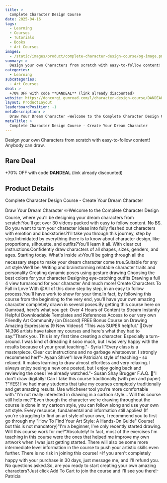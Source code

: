 ```yaml
---
title: >
  Complete Character Design Course
date: 2025-04-16
tags:
  - Learning
  - Courses
  - Tutorials
  - Books
  - Art Courses
images:
  - /static/images/product/complete-character-design-course/og-image.png
summary: >
  Design your own Characters from scratch with easy-to-follow content! Anybody can draw.
categories:
  - Learning
subcategories:
  - Art Courses
deal: >
  +70% OFF with code **DANDEAL** (link already discounted)
website: https://doncorgi.gumroad.com/l/character-design-course/DANDEAL
layout: ProductLayout
leaderboardPosition: -1
metaDescription: >
  Draw Your Dream Character ✏️Welcome to the Complete Character Design Course, where you'll be designing your dream characters from scratch!You'll get over 30 videos packed with easy to follow content. No BS. Do you want to turn your character ideas into fully fleshed out characters with emotion and backstories?I'll take you through this journey, step by step.Intimidated by everything there is to know about character design, like proportions, silhouette, and outfits?You'll learn it all. With clear cut instructions.Confidently draw characters of all shapes, sizes, genders, and ages. Starting today. What's Inside ✍️You'll be going through all the necessary steps to make your dream character come true.Suitable for any art style.We'll be: Writing and brainstorming relatable character traits and personality Creating dynamic poses using gesture drawing Choosing the best colors for your character Designing eye-catching outfits Drawing a full 4 view turnaround for your character And much more! Create Characters To Fall in Love With 😍All of this done step by step, in an easy to follow process.You'll have work to show for your time.In fact, by following this course from the beginning to the very end, you'll have your own amazing character completely drawn in several poses.By getting this course here on Gumroad, here's what you get: Over 4 Hours of Content to Stream Instantly Helpful Downloadable Templates and References Access to our very own Friendly Art Community (on Discord) FREE Bonus Course on Drawing Amazing Expressions (9 New Videos!) "This was SUPER helpful." 🥰Over 14,396 artists have taken my courses and here's what they had to say."Thank you. This is my first time creating a character. Especially a turn-around. I was kind of dreading it sooo much, but I was very happy with the results because of your great teaching."- Syria I."Every class is a masterpiece. Clear cut instructions and no garbage whatsoever. I strongly recommend her!"- Ayaan Shive"I love Patricia's style of teaching - so relaxed. It makes learning to draw almost effortless and very relaxing. I always enjoy seeing a new one posted, but I enjoy going back and reviewing the ones I've already watched."- Susan Shay Brugger F.A.Q. 📝"I don't draw digitally! Can I take this course traditionally (with pen and paper) ?"YES! I've had many students that take my courses completely traditionally and get amazing results. Use whichever tool you're more comfortable with."I'm not really interested in drawing in a cartoon style... Will this course still help me?"Even though the character we're drawing throughout the course is done in my cartoon style, you can follow along and use your own art style. Every resource, fundamental and information still applies! (If you're struggling to find an art style of your own, I recommend you to first go through my "How To Find Your Art Style: A Hands-On Guide" Course! but this is not mandatory)"I'm a beginner, I've only recently started drawing. Will this course work for me?"Absolutely! In fact, most of the exercises I'm teaching in this course were the ones that helped me improve my own artwork when I was just getting started. There will also be some more intermediate level information in the course to push your artistic skills even further. There is no risk in joining this course! ⭐If you aren't completely happy with your purchase in 30 days, just message me, and I'll refund you. No questions asked.So, are you ready to start creating your own amazing characters?Just click Add To Cart to join the course and I'll see you there!- Patricia
metaTitle: >
  Complete Character Design Course - Create Your Dream Character
---
```

Design your own Characters from scratch with easy-to-follow content! Anybody can draw.

## Rare Deal

+70% OFF with code **DANDEAL** (link already discounted)

## Product Details

Complete Character Design Course - Create Your Dream Character

Draw Your Dream Character ✏️Welcome to the Complete Character Design Course, where you'll be designing your dream characters from scratch!You'll get over 30 videos packed with easy to follow content. No BS. Do you want to turn your character ideas into fully fleshed out characters with emotion and backstories?I'll take you through this journey, step by step.Intimidated by everything there is to know about character design, like proportions, silhouette, and outfits?You'll learn it all. With clear cut instructions.Confidently draw characters of all shapes, sizes, genders, and ages. Starting today. What's Inside ✍️You'll be going through all the necessary steps to make your dream character come true.Suitable for any art style.We'll be: Writing and brainstorming relatable character traits and personality Creating dynamic poses using gesture drawing Choosing the best colors for your character Designing eye-catching outfits Drawing a full 4 view turnaround for your character And much more! Create Characters To Fall in Love With 😍All of this done step by step, in an easy to follow process.You'll have work to show for your time.In fact, by following this course from the beginning to the very end, you'll have your own amazing character completely drawn in several poses.By getting this course here on Gumroad, here's what you get: Over 4 Hours of Content to Stream Instantly Helpful Downloadable Templates and References Access to our very own Friendly Art Community (on Discord) FREE Bonus Course on Drawing Amazing Expressions (9 New Videos!) "This was SUPER helpful." 🥰Over 14,396 artists have taken my courses and here's what they had to say."Thank you. This is my first time creating a character. Especially a turn-around. I was kind of dreading it sooo much, but I was very happy with the results because of your great teaching."- Syria I."Every class is a masterpiece. Clear cut instructions and no garbage whatsoever. I strongly recommend her!"- Ayaan Shive"I love Patricia's style of teaching - so relaxed. It makes learning to draw almost effortless and very relaxing. I always enjoy seeing a new one posted, but I enjoy going back and reviewing the ones I've already watched."- Susan Shay Brugger F.A.Q. 📝"I don't draw digitally! Can I take this course traditionally (with pen and paper) ?"YES! I've had many students that take my courses completely traditionally and get amazing results. Use whichever tool you're more comfortable with."I'm not really interested in drawing in a cartoon style... Will this course still help me?"Even though the character we're drawing throughout the course is done in my cartoon style, you can follow along and use your own art style. Every resource, fundamental and information still applies! (If you're struggling to find an art style of your own, I recommend you to first go through my "How To Find Your Art Style: A Hands-On Guide" Course! but this is not mandatory)"I'm a beginner, I've only recently started drawing. Will this course work for me?"Absolutely! In fact, most of the exercises I'm teaching in this course were the ones that helped me improve my own artwork when I was just getting started. There will also be some more intermediate level information in the course to push your artistic skills even further. There is no risk in joining this course! ⭐If you aren't completely happy with your purchase in 30 days, just message me, and I'll refund you. No questions asked.So, are you ready to start creating your own amazing characters?Just click Add To Cart to join the course and I'll see you there!- Patricia
